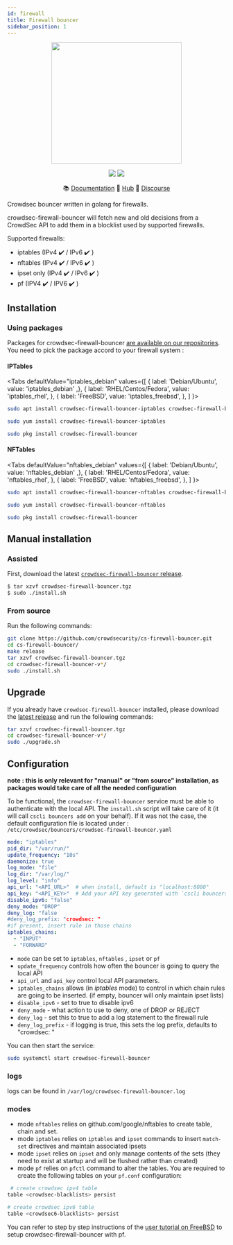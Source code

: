 ```yaml
---
id: firewall
title: Firewall bouncer
sidebar_position: 1
---
```




<p align="center">
  <img src={useBaseUrl('/img/crowdsec_firewall.svg')} width="300" height="280" />
</p>
<p align="center">
<img src="https://img.shields.io/badge/build-pass-green"></img>
<img src="https://img.shields.io/badge/tests-pass-green"></img>
</p>
<p align="center">
&#x1F4DA; <a href="#installation">Documentation</a>
&#x1F4A0; <a href="https://hub.crowdsec.net">Hub</a>
&#128172; <a href="https://discourse.crowdsec.net">Discourse </a>
</p>


Crowdsec bouncer written in golang for firewalls.

crowdsec-firewall-bouncer will fetch new and old decisions from a CrowdSec API to add them in a blocklist used by supported firewalls.

Supported firewalls:
 - iptables (IPv4 :heavy_check_mark: / IPv6 :heavy_check_mark: )
 - nftables (IPv4 :heavy_check_mark: / IPv6 :heavy_check_mark: )
 - ipset only (IPv4 :heavy_check_mark: / IPv6 :heavy_check_mark: )
 - pf (IPV4 :heavy_check_mark: / IPV6 :heavy_check_mark: )

## Installation

### Using packages

Packages for crowdsec-firewall-bouncer [are available on our repositories](https://doc.crowdsec.net/Crowdsec/v1/getting_started/installation/#installation-methods). You need to pick the package accord to your firewall system :

#### IPTables

<Tabs
  defaultValue="iptables_debian"
  values={[
    { label: 'Debian/Ubuntu', value: 'iptables_debian' ,},
    { label: 'RHEL/Centos/Fedora', value: 'iptables_rhel', },
    { label: 'FreeBSD', value: 'iptables_freebsd', },
  ]
}>
<TabItem value="iptables_debian">

```bash
sudo apt install crowdsec-firewall-bouncer-iptables crowdsec-firewall-bouncer
```

</TabItem>
<TabItem value="iptables_rhel">

```bash
sudo yum install crowdsec-firewall-bouncer-iptables
```

</TabItem>
<TabItem value="iptables_freebsd">

```bash
sudo pkg install crowdsec-firewall-bouncer
```

</TabItem>
</Tabs>


#### NFTables

<Tabs
  defaultValue="nftables_debian"
  values={[
    { label: 'Debian/Ubuntu', value: 'nftables_debian' ,},
    { label: 'RHEL/Centos/Fedora', value: 'nftables_rhel', },
    { label: 'FreeBSD', value: 'nftables_freebsd', },
  ]
}>
<TabItem value="nftables_debian">

```bash
sudo apt install crowdsec-firewall-bouncer-nftables crowdsec-firewall-bouncer
```

</TabItem>
<TabItem value="nftables_rhel">

```bash
sudo yum install crowdsec-firewall-bouncer-nftables
```

</TabItem>
<TabItem value="nftables_freebsd">

```bash
sudo pkg install crowdsec-firewall-bouncer
```

</TabItem>
</Tabs>


## Manual installation

### Assisted

First, download the latest [`crowdsec-firewall-bouncer` release](https://github.com/crowdsecurity/cs-firewall-bouncer/releases).

```bash
$ tar xzvf crowdsec-firewall-bouncer.tgz
$ sudo ./install.sh
```

### From source

Run the following commands:

```bash
git clone https://github.com/crowdsecurity/cs-firewall-bouncer.git
cd cs-firewall-bouncer/
make release
tar xzvf crowdsec-firewall-bouncer.tgz
cd crowdsec-firewall-bouncer-v*/
sudo ./install.sh
```

## Upgrade

If you already have `crowdsec-firewall-bouncer` installed, please download the [latest release](https://github.com/crowdsecurity/cs-firewall-bouncer/releases) and run the following commands:

```bash
tar xzvf crowdsec-firewall-bouncer.tgz
cd crowdsec-firewall-bouncer-v*/
sudo ./upgrade.sh
```


## Configuration

**note : this is only relevant for "manual" or "from source" installation, as packages would take care of all the needed configuration**

To be functional, the `crowdsec-firewall-bouncer` service must be able to authenticate with the local API.
The `install.sh` script will take care of it (it will call `cscli bouncers add` on your behalf).
If it was not the case, the default configuration file is located under : `/etc/crowdsec/bouncers/crowdsec-firewall-bouncer.yaml`


```yaml title="/etc/crowdsec/bouncers/crowdsec-firewall-bouncer.yaml"
mode: "iptables"
pid_dir: "/var/run/"
update_frequency: "10s"
daemonize: true
log_mode: "file"
log_dir: "/var/log/"
log_level: "info"
api_url: "<API_URL>"  # when install, default is "localhost:8080"
api_key: "<API_KEY>"  # Add your API key generated with `cscli bouncers add --name <bouncer_name>`
disable_ipv6: "false"
deny_mode: "DROP"
deny_log: "false
#deny_log_prefix: "crowdsec: "
#if present, insert rule in those chains
iptables_chains:
  - "INPUT"
  - "FORWARD"
```

 - `mode` can be set to `iptables`, `nftables` , `ipset` or `pf`
 - `update_frequency` controls how often the bouncer is going to query the local API
 - `api_url` and `api_key` control local API parameters.
 - `iptables_chains` allows (in _iptables_ mode) to control in which chain rules are going to be inserted. (if empty, bouncer will only maintain ipset lists)
 - `disable_ipv6` - set to true to disable ipv6
 - `deny_mode` - what action to use to deny, one of DROP or REJECT
 - `deny_log` - set this to true to add a log statement to the firewall rule
 - `deny_log_prefix` - if logging is true, this sets the log prefix, defaults to "crowdsec: "

You can then start the service:

```bash title="Start CrowdSec service"
sudo systemctl start crowdsec-firewall-bouncer
```

### logs

logs can be found in `/var/log/crowdsec-firewall-bouncer.log`

### modes

 - mode `nftables` relies on github.com/google/nftables to create table, chain and set.
 - mode `iptables` relies on `iptables` and `ipset` commands to insert `match-set` directives and maintain associated ipsets
 - mode `ipset` relies on `ipset` and only manage contents of the sets (they need to exist at startup and will be flushed rather than created)
 - mode `pf` relies on `pfctl` command to alter the tables. You are required to create the following tables on your `pf.conf` configuration:

```bash
 # create crowdsec ipv4 table
table <crowdsec-blacklists> persist

# create crowdsec ipv6 table
table <crowdsec6-blacklists> persist
```

 You can refer to step by step instructions of the [user tutorial on
 FreeBSD](https://doc.crowdsec.net/Crowdsec/v1/user_tutorial/crowdsec_firewall_on_freebsd)
 to setup crowdsec-firewall-bouncer with pf.